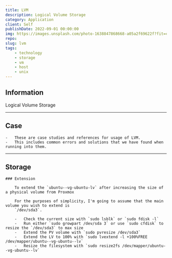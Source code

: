```yaml
---
title: LVM
description: Logical Volume Storage
category: Application
client: Self
publishDate: 2022-09-01 00:00:00
img: https://images.unsplash.com/photo-1638847868668-a05a2f69622f?fit=crop&w=1400&h=700&q=75
repo:
slug: lvm
tags:
    - technology
    - storage
    - vm
    - host
    - unix
---
```



<MDXJS>

## Information

Logical Volume Storage


</MDXJS>

---

<MDXJS>

## Case

    -   These are case studies and references for usage of LVM.
    -   This includes common errors and solutions that we have found when running into them.


</MDXJS>

---

<MDXJS>

## Storage

    ### Extension

        To extend the `ubuntu--vg-ubuntu-lv` after increasing the size of a physical volume from Proxmox

        For the purposes of simplicity, I'm going to assume that the main volume you wish to extend is
        `/dev/sda3`.

        -   Check the current size with `sudo lsblk` or `sudo fdisk -l`
        -   Run either `sudo growpart /dev/sda 3` or use `sudo cfdisk` to resize the `/dev/sda3` to max size
        -   Extend the PV volume with `sudo pvresize /dev/sda3`
        -   Extend the LV to 100% with `sudo lvextend -l +100%FREE /dev/mapper/ubuntu--vg-ubuntu--lv`
        -   Resize the filesystem with `sudo resize2fs /dev/mapper/ubuntu--vg-ubuntu--lv`

</MDXJS>